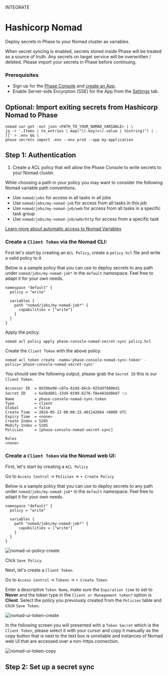 

<Tag variant="small">INTEGRATE</Tag>

# Hashicorp Nomad

Deploy secrets in Phase to your Nomad cluster as variables.

<Warning>
  When secret syncing is enabled, secrets stored inside Phase will be treated as
  a source of truth. Any secrets on target service will be overwritten /
  deleted. Please import your secrets in Phase before continuing.
</Warning>

### Prerequisites

- Sign up for the [Phase Console](/quickstart) and [create an App](/console/apps#create-an-app).
- Enable Server-side Encyrption (SSE) for the App from the [Settings](/console/apps#settings) tab.

## Optional: Import exiting secrets from Hashicorp Nomad to Phase

```fish
nomad var get -out json <PATH_TO_YOUR_NOMAD_VARIABLE> | \
jq -r '.Items | to_entries | map("\(.key)=\(.value | tostring)") | .[]' > .env && \
phase secrets import .env --env prod --app my-application
```

## Step 1: Authentication

1. Create a ACL policy that will allow the Phase Console to write secrets to your Nomad cluster.

While choosing a path in your policy you may want to consider the following Nomad variable path conventions.

- Use `nomad/jobs` for access in all tasks in all jobs
- Use `nomad/jobs/my-nomad-job` for access from all tasks in this job
- Use `nomad/jobs/my-nomad-job/web` for access from all tasks in a specific task group
- Use `nomad/jobs/my-nomad-job/web/http` for access from a specific task

[Learn more about automatic access to Nomad Variables](https://developer.hashicorp.com/nomad/tutorials/variables/variables-tasks)

### Create a `Client Token` via the Nomad CLI:

First let's start by creating an `ACL Policy`, create a `policy.hcl` file and write a valid policy to it.

Below is a sample policy that you can use to deploy secrets to any path under `nomad/jobs/my-nomad-job*` in the `default` namespace. Feel free to adapt it for your own needs.

```hcl
namespace "default" {
  policy = "write"

  variables {
    path "nomad/jobs/my-nomad-job*" {
      capabilities = ["write"]
    }
  }
}
```

Apply the policy:

```fish
nomad acl policy apply phase-console-nomad-secret-sync policy.hcl
```

Create the `Client Token` with the above policy.

```fish
nomad acl token create -name='phase-console-nomad-sync-token' -policy='phase-console-nomad-secret-sync'
```

You should see the following output, please grab the `Secret ID` this is our `Client Token`.

```fish
Accessor ID  = 0d39be90-c87a-62dd-66cb-925ddf6086d1
Secret ID    = 6a5bd881-33d4-0199-6276-f8e4816d8b87 👈
Name         = phase-console-nomad-sync-token
Type         = client
Global       = false
Create Time  = 2024-05-13 08:06:15.401142664 +0000 UTC
Expiry Time  = <none>
Create Index = 5285
Modify Index = 5285
Policies     = [phase-console-nomad-secret-sync]

Roles
<none>
```

### Create a `Client Token` via the Nomad web UI:

First, let's start by creating a `ACL Policy`

Go to `Access Control` -> `Policies` -> `+ Create Policy`

Below is a sample policy that you can use to deploy secrets to any path under `nomad/jobs/my-nomad-job*` in the `default` namespace. Feel free to adapt it for your own needs.

```hcl
namespace "default" {
  policy = "write"

  variables {
    path "nomad/jobs/my-nomad-job*" {
      capabilities = ["write"]
    }
  }
}
```

![nomad-ui-policy-create](/assets/images/platform-integrations/hashicorp/nomad/nomad-ui-policy-create.png)

Click `Save Policy`.

Next, let's create a `Client Token`.

Go to `Access Control` -> `Tokens` -> `+ Create Token`

Enter a descriptive `Token Name`, make sure the `Expiration time` to set to **Never** and the token type in the `Client or Management token?` option is **Client**. Select the policy you previously created from the `Policies` table and click `Save Token`.

![nomad-ui-token-create](/assets/images/platform-integrations/hashicorp/nomad/nomad-ui-token-create.png)

In the following screen you will presented with a `Token Secret` which is the `Client Token`, please select it with your cursor and copy it manually as the copy button that is next to the text box is unreliable and instances of Nomad web UI that are accessed over a non-https connection.

![nomad-ui-token-copy](/assets/images/platform-integrations/hashicorp/nomad/nomad-ui-token-copy.png)

## Step 2: Set up a secret sync

